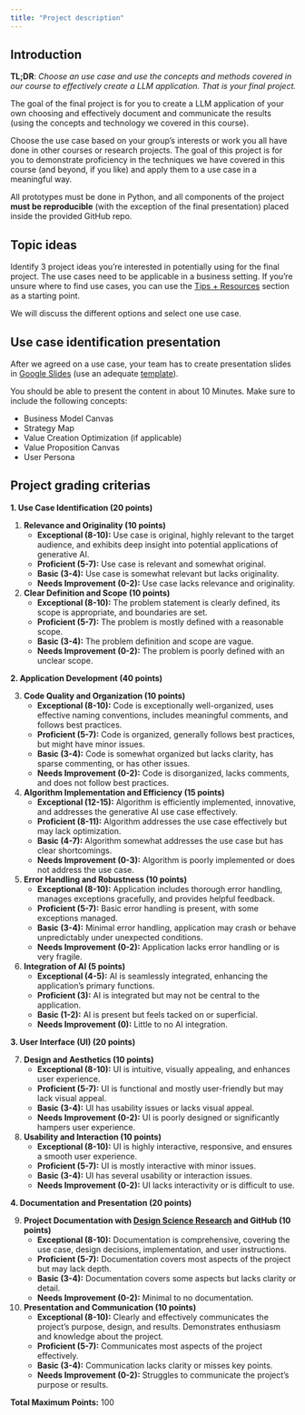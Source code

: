 ```yaml
---
title: "Project description"
---
```


## Introduction

**TL;DR**: *Choose an use case and use the concepts and methods covered in our course to effectively create a LLM application. That is your final project.*

The goal of the final project is for you to create a LLM application of your own choosing and effectively document and communicate the results (using the concepts and technology we covered in this course).

Choose the use case based on your group's interests or work you all have done in other courses or research projects.
The goal of this project is for you to demonstrate proficiency in the techniques we have covered in this course (and beyond, if you like) and apply them to a use case in a meaningful way.

All prototypes must be done in Python, and all components of the project **must be reproducible** (with the exception of the final presentation) placed inside the provided GitHub repo.

## Topic ideas {#sec-topic-ideas}

Identify 3 project ideas you're interested in potentially using for the final project. The use cases need to be applicable in a business setting. If you're unsure where to find use cases, you can use the [Tips + Resources](project-tips-resources.qmd) section as a starting point. 

We will discuss the different options and select one use case.  

## Use case identification presentation

After we agreed on a use case, your team has to create presentation slides in [Google Slides](https://www.google.com/intl/en_en/slides/about/) (use an adequate [template](https://slidesgo.com/themes)). 

You should be able to present the content in about 10 Minutes. Make sure to include the following concepts: 

- Business Model Canvas
- Strategy Map
- Value Creation Optimization (if applicable)
- Value Proposition Canvas
- User Persona


## Project grading criterias

**1. Use Case Identification (20 points)**

1. **Relevance and Originality (10 points)**
    - **Exceptional (8-10):** Use case is original, highly relevant to the target audience, and exhibits deep insight into potential applications of generative AI.
    - **Proficient (5-7):** Use case is relevant and somewhat original.
    - **Basic (3-4):** Use case is somewhat relevant but lacks originality.
    - **Needs Improvement (0-2):** Use case lacks relevance and originality.

2. **Clear Definition and Scope (10 points)**
    - **Exceptional (8-10):** The problem statement is clearly defined, its scope is appropriate, and boundaries are set.
    - **Proficient (5-7):** The problem is mostly defined with a reasonable scope.
    - **Basic (3-4):** The problem definition and scope are vague.
    - **Needs Improvement (0-2):** The problem is poorly defined with an unclear scope.

**2. Application Development (40 points)**

3. **Code Quality and Organization (10 points)**
    - **Exceptional (8-10):** Code is exceptionally well-organized, uses effective naming conventions, includes meaningful comments, and follows best practices.
    - **Proficient (5-7):** Code is organized, generally follows best practices, but might have minor issues.
    - **Basic (3-4):** Code is somewhat organized but lacks clarity, has sparse commenting, or has other issues.
    - **Needs Improvement (0-2):** Code is disorganized, lacks comments, and does not follow best practices.

4. **Algorithm Implementation and Efficiency (15 points)**
    - **Exceptional (12-15):** Algorithm is efficiently implemented, innovative, and addresses the generative AI use case effectively.
    - **Proficient (8-11):** Algorithm addresses the use case effectively but may lack optimization.
    - **Basic (4-7):** Algorithm somewhat addresses the use case but has clear shortcomings.
    - **Needs Improvement (0-3):** Algorithm is poorly implemented or does not address the use case.

5. **Error Handling and Robustness (10 points)**
    - **Exceptional (8-10):** Application includes thorough error handling, manages exceptions gracefully, and provides helpful feedback.
    - **Proficient (5-7):** Basic error handling is present, with some exceptions managed.
    - **Basic (3-4):** Minimal error handling, application may crash or behave unpredictably under unexpected conditions.
    - **Needs Improvement (0-2):** Application lacks error handling or is very fragile.

6. **Integration of AI (5 points)**
    - **Exceptional (4-5):** AI is seamlessly integrated, enhancing the application's primary functions.
    - **Proficient (3):** AI is integrated but may not be central to the application.
    - **Basic (1-2):** AI is present but feels tacked on or superficial.
    - **Needs Improvement (0):** Little to no AI integration.

**3. User Interface (UI) (20 points)**

7. **Design and Aesthetics (10 points)**
    - **Exceptional (8-10):** UI is intuitive, visually appealing, and enhances user experience.
    - **Proficient (5-7):** UI is functional and mostly user-friendly but may lack visual appeal.
    - **Basic (3-4):** UI has usability issues or lacks visual appeal.
    - **Needs Improvement (0-2):** UI is poorly designed or significantly hampers user experience.

8. **Usability and Interaction (10 points)**
    - **Exceptional (8-10):** UI is highly interactive, responsive, and ensures a smooth user experience.
    - **Proficient (5-7):** UI is mostly interactive with minor issues.
    - **Basic (3-4):** UI has several usability or interaction issues.
    - **Needs Improvement (0-2):** UI lacks interactivity or is difficult to use.

**4. Documentation and Presentation (20 points)**

9. **Project Documentation with [Design Science Research](https://kirenz.github.io/thesis-guide/docs/design-science-research.html#) and GitHub (10 points)**
    - **Exceptional (8-10):** Documentation is comprehensive, covering the use case, design decisions, implementation, and user instructions.
    - **Proficient (5-7):** Documentation covers most aspects of the project but may lack depth.
    - **Basic (3-4):** Documentation covers some aspects but lacks clarity or detail.
    - **Needs Improvement (0-2):** Minimal to no documentation.

10. **Presentation and Communication (10 points)**
    - **Exceptional (8-10):** Clearly and effectively communicates the project's purpose, design, and results. Demonstrates enthusiasm and knowledge about the project.
    - **Proficient (5-7):** Communicates most aspects of the project effectively.
    - **Basic (3-4):** Communication lacks clarity or misses key points.
    - **Needs Improvement (0-2):** Struggles to communicate the project's purpose or results.

**Total Maximum Points:** 100


